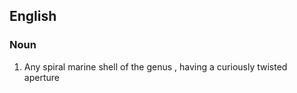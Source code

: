 ==English==
{{rfi}}
{{wikipedia}}
{{wikispecies|Persona}}

===Noun===
{{en-noun|head=[[mask]] [[shell]]}}

# {{label|en|zoology}} Any spiral marine shell of the genus {{taxlink|Persona|genus}}, having a curiously twisted aperture